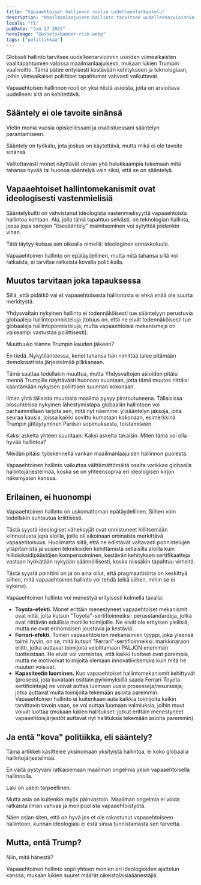 ```yaml
---
title: "Vapaaehtoisen hallinnon roolin uudelleentarkastelu"
description: "Maailmanlaajuinen hallinto tarvitsee uudelleenarvioinnin viimeaikaisten maailmanlaajuisten vaalitapahtumien valossa. Vapaaehtoisen hallinnon roolin uudelleentarkastelusta saattaa olla hyötyä."
locale: "fi"
pubDate: "Jan 27 2025"
heroImage: "@assets/banner-risk.webp"
tags: ["politiikkaa"]
---
```


Globaali hallinto tarvitsee uudelleenarvioinnin useiden viimeaikaisten vaalitapahtumien valossa maailmanlaajuisesti, mukaan lukien Trumpin vaalivoitto. Tämä pätee erityisesti kestävään kehitykseen ja teknologiaan, joihin viimeaikaiset poliittiset tapahtumat vahvasti vaikuttavat.

Vapaaehtoisen hallinnon rooli on yksi niistä asioista, joita on arvioitava uudelleen: sitä on kehitettävä.

## Sääntely ei ole tavoite sinänsä
Vietin monia vuosia opiskellessani ja osallistuessani sääntelyn parantamiseen.

Sääntely on työkalu, jota joskus on käytettävä, mutta mikä ei ole tavoite sinänsä.

Valitettavasti monet näyttävät olevan yhä halukkaampia tukemaan mitä tahansa hyvää tai huonoa sääntelyä vain siksi, että se on sääntelyä.

## Vapaaehtoiset hallintomekanismit ovat ideologisesti vastenmielisiä
Sääntelykultti on vahvistanut ideologista vastenmielisyyttä vapaaehtoista hallintoa kohtaan. Ala, jolla tämä tapahtuu selvästi, on teknologian hallinta, jossa jopa sanojen "itsesääntely" mainitseminen voi sytyttää joidenkin vihan.

Tätä täytyy kutsua sen oikealla nimellä: ideologinen ennakkoluulo.

Vapaaehtoinen hallinto on epätäydellinen, mutta mitä tahansa sillä voi ratkaista, ei tarvitse ratkaista kovalla politiikalla.

## Muutos tarvitaan joka tapauksessa
Sillä, että pidätkö vai et vapaaehtoisesta hallinnosta ei ehkä enää ole suurta merkitystä.

Yhdysvaltain nykyinen hallinto ei todennäköisesti tue sääntelyyn perustuvia globaaleja hallintoponnisteluja (totuus on, että ne eivät todennäköisesti tue globaaleja hallintoponnisteluja, mutta vapaaehtoisia mekanismeja on vaikeampi vastustaa poliittisesti).

Muuttuuko tilanne Trumpin kauden jälkeen?

En tiedä. Nykytilanteessa, kenet tahansa hän nimittää tulee pitämään demokraattista järjestelmää pilkkanaan.

Tämä saattaa todellakin muuttua, mutta Yhdysvaltojen asioiden pitäisi mennä Trumpille näyttävästi huonoon suuntaan, jotta tämä muutos riittäisi kääntämään nykyisen poliittisen suunnan kokonaan.

Ilman yhtä tällaista muutosta maailma pysyy pirstoutuneena. Tällaisissa olosuhteissa nykyinen lähestymistapa globaaliin hallintoon voi parhaimmillaan tarjota sen, mitä nyt näemme: ylisääntelyn jaksoja, joita seuraa kausia, joissa kaikki sovittu kumotaan kokonaan, esimerkkinä Trumpin jättäytyminen Pariisin sopimuksesta, toistamiseen.

Kaksi askelta yhteen suuntaan. Kaksi askelta takaisin. Miten tämä voi olla hyvää hallintoa?

Meidän pitäisi työskennellä vankan maailmanlaajuisen hallinnon puolesta.

Vapaaehtoinen hallinto vaikuttaa välttämättömältä osalta vankkaa globaalia hallintojärjestelmää, koska se on yhteensopiva eri ideologisen kirjon näkemysten kanssa.

## Erilainen, ei huonompi
Vapaaehtoinen hallinto on uskomattoman epätäydellinen. Siihen voin todellakin suhtautua kriittisesti.

Tästä syystä ideologiset väheksyjät ovat onnistuneet hillitsemään kiinnostusta jopa aloilla, joille oli aikoinaan ominaista merkittävä vapaaehtoisuus. Huolimatta siitä, että ne edistävät valtavasti ponnistelujen ylläpitämistä ja uusien tekniikoiden kehittämistä sellaisilla aloilla kuin hiilidioksidipäästöjen kompensoiminen, kestävän kehityksen sertifikaatteja vastaan ​​hyökätään nykyään säännöllisesti, koska niissäkin tapahtuu virheitä.

Tästä syystä pointtini on ja on aina ollut, että pragmaattisinta on keskittyä siihen, mitä vapaaehtoinen hallinto voi tehdä (eikä siihen, mihin se ei kykene).

Vapaaehtoinen hallinto voi menestyä erityisesti kolmella tavalla:
- **Toyota-efekti.** Monet erittäin menestyneet vapaaehtoiset mekanismit ovat niitä, joita kutsun "Toyota"-sertifioinneiksi: perusstandardeja, jotka ovat riittävän edullisia monille toimijoille. Ne eivät ole erityisen ylellisiä, mutta ne ovat erinomaisen joustavia ja kestäviä.
- **Ferrari-efekti.** Toinen vapaaehtoisten mekanismien tyyppi, joka yleensä toimii hyvin, on se, mitä kutsun "Ferrari"-sertifioinneiksi: markkinaraon eliitti, jotka auttavat toimijoita veloittamaan PALJON enemmän tuotteistaan. He eivät voi varmistaa, että kaikki tuotteet ovat parempia, mutta ne motivoivat toimijoita olemaan innovatiivisempia kuin mitä he muuten voisivat.
- **Kapasiteetin luominen.** Kun vapaaehtoiset hallintomekanismit kehittyvät (prosessi, jota kuvataan osittain pyrkimyksillä saada Ferrari-Toyota-sertifiointeja) ne voivat auttaa luomaan uusia prosesseja/resursseja, jotka auttavat muita toimijoita tekemään asioita paremmin. Vapaaehtoinen hallinto ei kuitenkaan auta kaikkia toimijoita kaikin tarvittavin tavoin vaan, se voi auttaa luomaan valmiuksia, joihin muut voivat luottaa (mukaan lukien hallitukset: jotkut erittäin menestyneet vapaaehtoisjärjestöt auttavat nyt hallituksia tekemään asioita paremmin).

## Ja entä "kova" politiikka, eli sääntely?
Tämä artikkeli käsittelee yksinomaan yksityistä hallintoa, ei koko globaalia hallintojärjestelmää.

En väitä pystyväni ratkaisemaan maailman ongelmia yksin vapaaehtoisella hallinnolla.

Laki on usein tarpeellinen.

Mutta asia on kuitenkin myös päinvastoin. Maailman ongelmia ei voida ratkaista ilman vahvaa ja monipuolista vapaaehtoistyötä.

Näen asian siten, että on hyvä jos et ole rakastunut vapaaehtoiseen hallintoon, kunhan ideologiasi ei estä sinua tunnistamasta sen tarvetta.

## Mutta, entä Trump?
Niin, mitä hänestä?

Vapaaehtoinen hallinto sopii yhteen monien eri ideologioiden ajattelun kanssa, mukaan lukien suuret määrät oikeistolaisia ​​äänestäjiä.